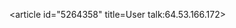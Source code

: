 <article id="5264358" title=User talk:64.53.166.172>
	<talkpage id="5264358" title="User talk:64.53.166.172">
{{OW}}
	</talkpage>
</article>